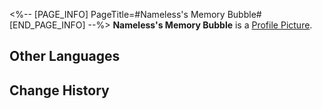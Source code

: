 <%-- [PAGE_INFO]
PageTitle=#Nameless's Memory Bubble#
[END_PAGE_INFO] --%>
{{Item Infobox
|id          = 140352
|image       = Item Nameless's Memory Bubble.png
|type        = Mission Item
|invCategory = Missions
|rarity      = 3
|effect      = 
|description = An unusual dream bubble said to contain the dreams of Akivili, a fallen Aeon.
}}
{{Description|''"I'm sorry... I truly am the worst Nameless in the world."''}}
'''Nameless's Memory Bubble''' is a [[Profile Picture]].

==Other Languages==
{{Other Languages
|en   = Nameless's Memory Bubble
|zhs  = 无名客的忆泡
|zht  = 無名客的憶泡
|ja   = ナナシビトの憶泡
|ko   = 무명객의 기억 거품
|es   = Burbuja del recuerdo de un Anónimo
|fr   = Bulle mémorielle de Sans Nom
|ru   = Пузырь памяти Безымянного
|th   = ฟองความทรงจำของ "ผู้มาเยือนนิรนาม"
|vi   = Bong Bóng Ký Ức Của Khách Vô Danh
|de   = Erinnerungsblase eines Namenlosen
|id   = Gelembung Memori The Nameless
|pt   = Bolha da Memória do Inominado
}}

==Change History==
{{Change History|2.0}}